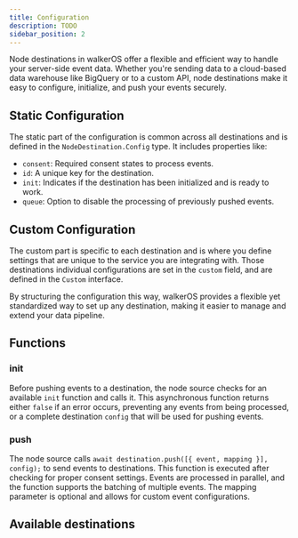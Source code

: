 ```yaml
---
title: Configuration
description: TODO
sidebar_position: 2
---
```


Node destinations in walkerOS offer a flexible and efficient way to handle your
server-side event data. Whether you're sending data to a cloud-based data
warehouse like BigQuery or to a custom API, node destinations make it easy to
configure, initialize, and push your events securely.

## Static Configuration

The static part of the configuration is common across all destinations and is
defined in the `NodeDestination.Config` type. It includes properties like:

- `consent`: Required consent states to process events.
- `id`: A unique key for the destination.
- `init`: Indicates if the destination has been initialized and is ready to
  work.
- `queue`: Option to disable the processing of previously pushed events.

## Custom Configuration

The custom part is specific to each destination and is where you define settings
that are unique to the service you are integrating with. Those destinations
individual configurations are set in the `custom` field, and are defined in the
`Custom` interface.

By structuring the configuration this way, walkerOS provides a flexible yet
standardized way to set up any destination, making it easier to manage and
extend your data pipeline.

## Functions

### init

Before pushing events to a destination, the node source checks for an available
`init` function and calls it. This asynchronous function returns either `false`
if an error occurs, preventing any events from being processed, or a complete
destination `config` that will be used for pushing events.

### push

The node source calls `await destination.push([{ event, mapping }], config);` to
send events to destinations. This function is executed after checking for proper
consent settings. Events are processed in parallel, and the function supports
the batching of multiple events. The mapping parameter is optional and allows
for custom event configurations.

## Available destinations


<DocCardList />